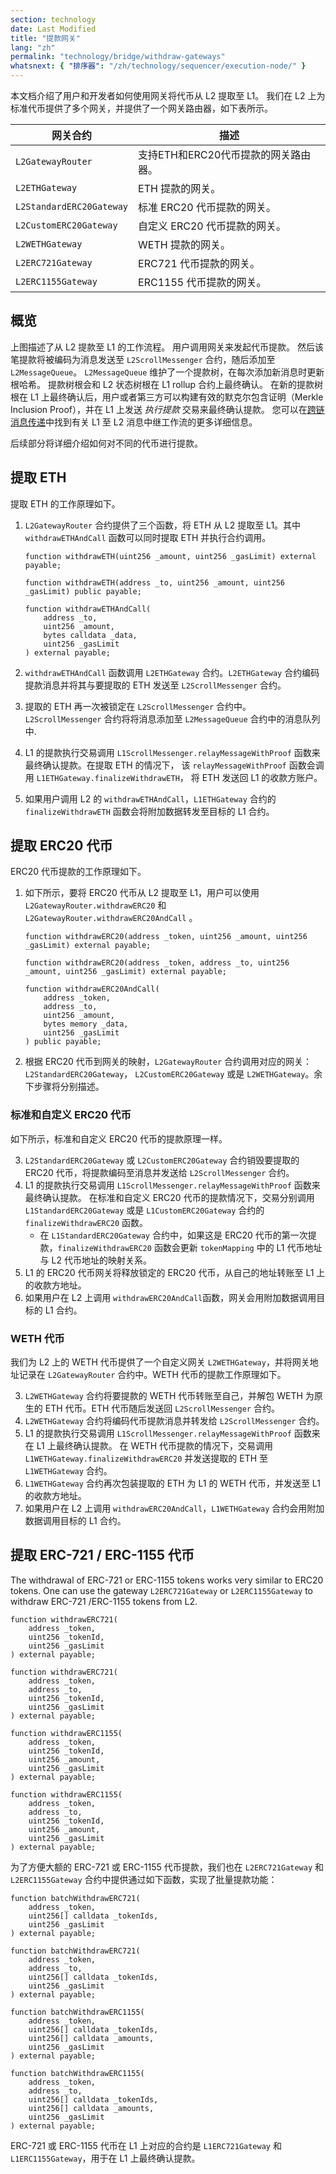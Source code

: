 ```yaml
---
section: technology
date: Last Modified
title: "提款网关"
lang: "zh"
permalink: "technology/bridge/withdraw-gateways"
whatsnext: { "排序器": "/zh/technology/sequencer/execution-node/" }
---
```



本文档介绍了用户和开发者如何使用网关将代币从 L2 提取至 L1。
我们在 L2 上为标准代币提供了多个网关，并提供了一个网关路由器，如下表所示。

| 网关合约        | 描述                                                         |
| ------------------------ | ------------------------------------------------------------------- |
| `L2GatewayRouter`        | 支持ETH和ERC20代币提款的网关路由器。 |
| `L2ETHGateway`           | ETH 提款的网关。                                    |
| `L2StandardERC20Gateway` | 标准 ERC20 代币提款的网关。                |
| `L2CustomERC20Gateway`   | 自定义 ERC20 代币提款的网关。                     |
| `L2WETHGateway`          | WETH 提款的网关。                             |
| `L2ERC721Gateway`        | ERC721 代币提款的网关。                         |
| `L2ERC1155Gateway`       | ERC1155 代币提款的网关。                        |

## 概览

<ClickToZoom src={WithdrawWorkflow} alt="Withdraw Workflow" />

上图描述了从 L2 提款至 L1 的工作流程。
用户调用网关来发起代币提款。
然后该笔提款将被编码为消息发送至 `L2ScrollMessenger` 合约，随后添加至 `L2MessageQueue`。
`L2MessageQueue` 维护了一个提款树，在每次添加新消息时更新根哈希。
提款树根会和 L2 状态树根在 L1 rollup 合约上最终确认。
在新的提款树根在 L1 上最终确认后，用户或者第三方可以构建有效的默克尔包含证明（Merkle Inclusion Proof），并在 L1 上发送 *执行提款* 交易来最终确认提款。
您可以在[跨链消息传递](/technology/bridge/cross-domain-messaging#sending-messages-from-l1-to-l2)中找到有关 L1 至 L2 消息中继工作流的更多详细信息。

后续部分将详细介绍如何对不同的代币进行提款。

## 提取 ETH

提取 ETH 的工作原理如下。

1. `L2GatewayRouter` 合约提供了三个函数，将 ETH 从 L2 提取至 L1。其中 `withdrawETHAndCall` 函数可以同时提取 ETH 并执行合约调用。 

    ```solidity
    function withdrawETH(uint256 _amount, uint256 _gasLimit) external payable;

    function withdrawETH(address _to, uint256 _amount, uint256 _gasLimit) public payable;

    function withdrawETHAndCall(
        address _to,
        uint256 _amount,
        bytes calldata _data,
        uint256 _gasLimit
    ) external payable;
    ```

2. `withdrawETHAndCall` 函数调用 `L2ETHGateway` 合约。`L2ETHGateway` 合约编码提款消息并将其与要提取的 ETH 发送至 `L2ScrollMessenger` 合约。
3. 提取的 ETH 再一次被锁定在 `L2ScrollMessenger` 合约中。 `L2ScrollMessenger` 合约将将消息添加至 `L2MessageQueue` 合约中的消息队列中.
4. L1 的提款执行交易调用 `L1ScrollMessenger.relayMessageWithProof` 函数来最终确认提款。在提取 ETH 的情况下， 该 `relayMessageWithProof` 函数会调用 `L1ETHGateway.finalizeWithdrawETH`， 将 ETH 发送回 L1 的收款方账户。
5. 如果用户调用 L2 的 `withdrawETHAndCall`，`L1ETHGateway` 合约的 `finalizeWithdrawETH` 函数会将附加数据转发至目标的 L1 合约。

## 提取 ERC20 代币

ERC20 代币提款的工作原理如下。

1. 如下所示，要将 ERC20 代币从 L2 提取至 L1，用户可以使用 `L2GatewayRouter.withdrawERC20` 和 `L2GatewayRouter.withdrawERC20AndCall` 。

    ```solidity
    function withdrawERC20(address _token, uint256 _amount, uint256 _gasLimit) external payable;

    function withdrawERC20(address _token, address _to, uint256 _amount, uint256 _gasLimit) external payable;

    function withdrawERC20AndCall(
        address _token,
        address _to,
        uint256 _amount,
        bytes memory _data,
        uint256 _gasLimit
    ) public payable;
    ```

2. 根据 ERC20 代币到网关的映射，`L2GatewayRouter` 合约调用对应的网关：`L2StandardERC20Gateway`， `L2CustomERC20Gateway` 或是 `L2WETHGateway`。余下步骤将分别描述。

### 标准和自定义 ERC20 代币

如下所示，标准和自定义 ERC20 代币的提款原理一样。

3. `L2StandardERC20Gateway` 或 `L2CustomERC20Gateway` 合约销毁要提取的 ERC20 代币，将提款编码至消息并发送给 `L2ScrollMessenger` 合约。
4. L1 的提款执行交易调用 `L1ScrollMessenger.relayMessageWithProof` 函数来最终确认提款。 在标准和自定义 ERC20 代币的提款情况下，交易分别调用 `L1StandardERC20Gateway` 或是 `L1CustomERC20Gateway` 合约的 `finalizeWithdrawERC20` 函数。
   - 在 `L1StandardERC20Gateway` 合约中，如果这是 ERC20 代币的第一次提款，`finalizeWithdrawERC20` 函数会更新 `tokenMapping` 中的 L1 代币地址与 L2 代币地址的映射关系。
5. L1 的 ERC20 代币网关将释放锁定的 ERC20 代币，从自己的地址转账至 L1 上的收款方地址。
6. 如果用户在 L2 上调用 `withdrawERC20AndCall`函数，网关会用附加数据调用目标的 L1 合约。

### WETH 代币

我们为 L2 上的 WETH 代币提供了一个自定义网关 `L2WETHGateway`，并将网关地址记录在 `L2GatewayRouter` 合约中。WETH 代币的提款工作原理如下。

3. `L2WETHGateway` 合约将要提款的 WETH 代币转账至自己，并解包 WETH 为原生的 ETH 代币。ETH 代币随后发送回 `L2ScrollMessenger` 合约。
4. `L2WETHGateway` 合约将编码代币提款消息并转发给 `L2ScrollMessenger` 合约。
5. L1 的提款执行交易调用 `L1ScrollMessenger.relayMessageWithProof` 函数来在 L1 上最终确认提款。 在 WETH 代币提款的情况下，交易调用 `L1WETHGateway.finalizeWithdrawERC20` 并发送提取的 ETH 至 `L1WETHGateway` 合约。
6. `L1WETHGateway` 合约再次包装提取的 ETH 为 L1 的 WETH 代币，并发送至 L1 的收款方地址。
7. 如果用户在 L2 上调用 `withdrawERC20AndCall`，`L1WETHGateway` 合约会用附加数据调用目标的 L1 合约。

## 提取 ERC-721 / ERC-1155 代币

The withdrawal of ERC-721 or ERC-1155 tokens works very similar to ERC20 tokens. One can use the gateway `L2ERC721Gateway` or `L2ERC1155Gateway` to withdraw ERC-721 /ERC-1155 tokens from L2.

```solidity
function withdrawERC721(
    address _token,
    uint256 _tokenId,
    uint256 _gasLimit
) external payable;

function withdrawERC721(
    address _token,
    address _to,
    uint256 _tokenId,
    uint256 _gasLimit
) external payable;

function withdrawERC1155(
    address _token,
    uint256 _tokenId,
    uint256 _amount,
    uint256 _gasLimit
) external payable;

function withdrawERC1155(
    address _token,
    address _to,
    uint256 _tokenId,
    uint256 _amount,
    uint256 _gasLimit
) external payable;
```

为了方便大额的 ERC-721 或 ERC-1155 代币提款，我们也在 `L2ERC721Gateway` 和 `L2ERC1155Gateway` 合约中提供通过如下函数，实现了批量提款功能：

```solidity
function batchWithdrawERC721(
    address _token,
    uint256[] calldata _tokenIds,
    uint256 _gasLimit
) external payable;

function batchWithdrawERC721(
    address _token,
    address _to,
    uint256[] calldata _tokenIds,
    uint256 _gasLimit
) external payable;

function batchWithdrawERC1155(
    address _token,
    uint256[] calldata _tokenIds,
    uint256[] calldata _amounts,
    uint256 _gasLimit
) external payable;

function batchWithdrawERC1155(
    address _token,
    address _to,
    uint256[] calldata _tokenIds,
    uint256[] calldata _amounts,
    uint256 _gasLimit
) external payable;
```

ERC-721 或 ERC-1155 代币在 L1 上对应的合约是 `L1ERC721Gateway` 和 `L1ERC1155Gateway`，用于在 L1 上最终确认提款。